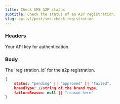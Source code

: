 ```yaml
---
title: Check SMS A2P status
subtitle: Check the status of an A2P registration.
slug: api-v1/post/sms-check-registration
---
```



### Headers

<ParamField header="authorization" type="string" required>
  Your API key for authentication.
</ParamField>

### Body

<ParamField body="registration_id" type="string">
  The `registration_id` for the a2p registration.
</ParamField>

<ResponseExample>

```json Response
{
    status: "pending" || "approved" || "failed",
    brandType: //string of the brand type,
    failureReason: null || "reason here"
}
```

</ResponseExample>
